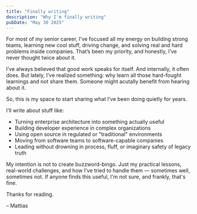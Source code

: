 ```yaml
---
title: "Finally writing"
description: "Why I'm finally writing"
pubDate: "May 30 2025"
---
```


For most of my senior career,  I’ve focused all my energy on building strong teams, learning new cool stuff, driving change, and solving real and hard problems inside companies. That’s been my priority, and honestly, I’ve never thought twice about it.

I’ve always believed that good work speaks for itself. And internally, it often does. But lately, I’ve realized something: why learn all those hard-fought learnings and not share them. Someone might acutally benefit from hearing about it.

So, this is my space to start sharing what I’ve been doing quietly for years.

I’ll write about stuff  like:
- Turning enterprise architecture into something actually useful
- Building developer experience in complex organizations
- Using open source in regulated or "traditional" environments
- Moving from software teams to software-capable companies
- Leading without drowning in process, fluff, or imaginary safety of legacy truth

My intention is not to create  buzzword-bingo. Just my practical lessons, real-world challenges, and how I’ve tried to handle them — sometimes well, sometimes not. If anyone finds this useful, I'm not sure, and frankly, that's fine.

Thanks for reading.

– Mattias
